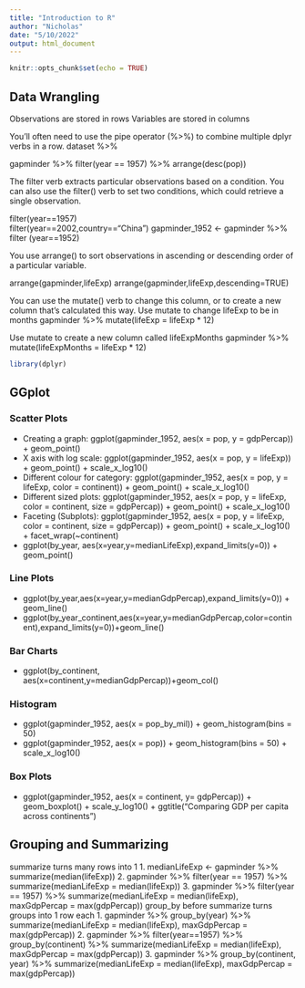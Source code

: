 ```yaml
---
title: "Introduction to R"
author: "Nicholas"
date: "5/10/2022"
output: html_document
---
```


```r
knitr::opts_chunk$set(echo = TRUE)
```
## Data Wrangling

Observations are stored in rows
Variables are stored in columns

You'll often need to use the pipe operator (%>%) to combine multiple dplyr verbs in a row. 
dataset %>% 

gapminder %>%
  filter(year == 1957) %>%
  arrange(desc(pop))

The filter verb extracts particular observations based on a condition. You can also use the filter() verb to set two conditions, which could retrieve a single observation.

filter(year==1957)  
filter(year==2002,country=="China")
gapminder_1952 <- gapminder %>% filter (year==1952)

You use arrange() to sort observations in ascending or descending order of a particular variable.

arrange(gapminder,lifeExp)
arrange(gapminder,lifeExp,descending=TRUE)

You can use the mutate() verb to change this column, or to create a new column that's calculated this way.
Use mutate to change lifeExp to be in months
gapminder %>%
  mutate(lifeExp = lifeExp * 12)

Use mutate to create a new column called lifeExpMonths
gapminder %>%
  mutate(lifeExpMonths = lifeExp * 12)

```r
library(dplyr)

```

## GGplot

### Scatter Plots
- Creating a graph: ggplot(gapminder_1952, aes(x = pop, y = gdpPercap)) + geom_point()
- X axis with log scale: ggplot(gapminder_1952, aes(x = pop, y = lifeExp)) + geom_point() + scale_x_log10()
- Different colour for category: ggplot(gapminder_1952, aes(x = pop, y = lifeExp, color = continent)) + geom_point() + scale_x_log10()
- Different sized plots: ggplot(gapminder_1952, aes(x = pop, y = lifeExp, color = continent, size = gdpPercap)) +
  geom_point() +
  scale_x_log10()
- Faceting (Subplots): ggplot(gapminder_1952, aes(x = pop, y = lifeExp, color = continent, size = gdpPercap)) +
  geom_point() +
  scale_x_log10() +
  facet_wrap(~continent)
- ggplot(by_year, aes(x=year,y=medianLifeExp),expand_limits(y=0)) + geom_point()

### Line Plots
- ggplot(by_year,aes(x=year,y=medianGdpPercap),expand_limits(y=0)) + geom_line()
- ggplot(by_year_continent,aes(x=year,y=medianGdpPercap,color=continent),expand_limits(y=0))+geom_line()

### Bar Charts
- ggplot(by_continent, aes(x=continent,y=medianGdpPercap))+geom_col()

### Histogram
- ggplot(gapminder_1952, aes(x = pop_by_mil)) + geom_histogram(bins = 50)
- ggplot(gapminder_1952, aes(x = pop)) + geom_histogram(bins = 50) + scale_x_log10()

### Box Plots
- ggplot(gapminder_1952, aes(x = continent, y= gdpPercap)) + geom_boxplot() + scale_y_log10() +
  ggtitle("Comparing GDP per capita across continents")

## Grouping and Summarizing
summarize turns many rows into 1
1. medianLifeExp <- gapminder %>% summarize(median(lifeExp))
2. gapminder %>%
    filter(year == 1957) %>%
    summarize(medianLifeExp = median(lifeExp))
3. gapminder %>%
    filter(year == 1957) %>%
    summarize(medianLifeExp = median(lifeExp),
            maxGdpPercap = max(gdpPercap))
group_by before summarize turns groups into 1 row each
1. gapminder %>%
    group_by(year) %>%
    summarize(medianLifeExp = median(lifeExp), maxGdpPercap = max(gdpPercap))
2. gapminder %>%
    filter(year==1957) %>%
    group_by(continent) %>%
    summarize(medianLifeExp = median(lifeExp), maxGdpPercap = max(gdpPercap))
3. gapminder %>%
    group_by(continent, year) %>%
    summarize(medianLifeExp = median(lifeExp), maxGdpPercap = max(gdpPercap))